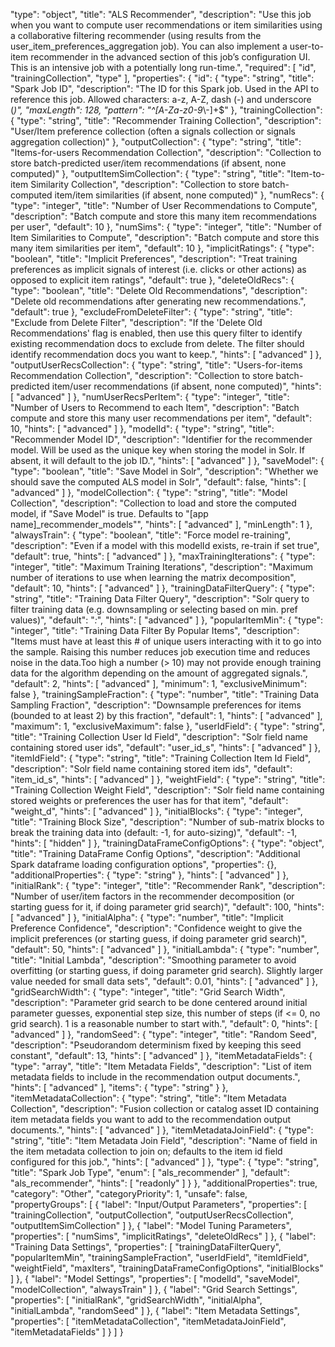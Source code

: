   "type": "object",
  "title": "ALS Recommender",
  "description": "Use this job when you want to compute user recommendations or item similarities using a collaborative filtering recommender (using results from the user_item_preferences_aggregation job). You can also implement a user-to-item recommender in the advanced section of this job’s configuration UI. This is an intensive job with a potentially long run-time.",
  "required": [
    "id",
    "trainingCollection",
    "type"
  ],
  "properties": {
    "id": {
      "type": "string",
      "title": "Spark Job ID",
      "description": "The ID for this Spark job. Used in the API to reference this job. Allowed characters: a-z, A-Z, dash (-) and underscore (_)",
      "maxLength": 128,
      "pattern": "^[A-Za-z0-9_\\-]+$"
    },
    "trainingCollection": {
      "type": "string",
      "title": "Recommender Training Collection",
      "description": "User/Item preference collection (often a signals collection or signals aggregation collection)"
    },
    "outputCollection": {
      "type": "string",
      "title": "Items-for-users Recommendation Collection",
      "description": "Collection to store batch-predicted user/item recommendations (if absent, none computed)"
    },
    "outputItemSimCollection": {
      "type": "string",
      "title": "Item-to-item Similarity Collection",
      "description": "Collection to store batch-computed item/item similarities (if absent, none computed)"
    },
    "numRecs": {
      "type": "integer",
      "title": "Number of User Recommendations to Compute",
      "description": "Batch compute and store this many item recommendations per user",
      "default": 10
    },
    "numSims": {
      "type": "integer",
      "title": "Number of Item Similarities to Compute",
      "description": "Batch compute and store this many item similarities per item",
      "default": 10
    },
    "implicitRatings": {
      "type": "boolean",
      "title": "Implicit Preferences",
      "description": "Treat training preferences as implicit signals of interest (i.e. clicks or other actions) as opposed to explicit item ratings",
      "default": true
    },
    "deleteOldRecs": {
      "type": "boolean",
      "title": "Delete Old Recommendations",
      "description": "Delete old recommendations after generating new recommendations.",
      "default": true
    },
    "excludeFromDeleteFilter": {
      "type": "string",
      "title": "Exclude from Delete Filter",
      "description": "If the 'Delete Old Recommendations' flag is enabled, then use this query filter to identify existing recommendation docs to exclude from delete. The filter should identify recommendation docs you want to keep.",
      "hints": [
        "advanced"
      ]
    },
    "outputUserRecsCollection": {
      "type": "string",
      "title": "Users-for-items Recommendation Collection",
      "description": "Collection to store batch-predicted item/user recommendations (if absent, none computed)",
      "hints": [
        "advanced"
      ]
    },
    "numUserRecsPerItem": {
      "type": "integer",
      "title": "Number of Users to Recommend to each Item",
      "description": "Batch compute and store this many user recommendations per item",
      "default": 10,
      "hints": [
        "advanced"
      ]
    },
    "modelId": {
      "type": "string",
      "title": "Recommender Model ID",
      "description": "Identifier for the recommender model. Will be used as the unique key when storing the model in Solr. If absent, it will default to the job ID.",
      "hints": [
        "advanced"
      ]
    },
    "saveModel": {
      "type": "boolean",
      "title": "Save Model in Solr",
      "description": "Whether we should save the computed ALS model in Solr",
      "default": false,
      "hints": [
        "advanced"
      ]
    },
    "modelCollection": {
      "type": "string",
      "title": "Model Collection",
      "description": "Collection to load and store the computed model, if \"Save Model\" is true. Defaults to \"[app name]_recommender_models\"",
      "hints": [
        "advanced"
      ],
      "minLength": 1
    },
    "alwaysTrain": {
      "type": "boolean",
      "title": "Force model re-training",
      "description": "Even if a model with this modelId exists, re-train if set true",
      "default": true,
      "hints": [
        "advanced"
      ]
    },
    "maxTrainingIterations": {
      "type": "integer",
      "title": "Maximum Training Iterations",
      "description": "Maximum number of iterations to use when learning the matrix decomposition",
      "default": 10,
      "hints": [
        "advanced"
      ]
    },
    "trainingDataFilterQuery": {
      "type": "string",
      "title": "Training Data Filter Query",
      "description": "Solr query to filter training data (e.g. downsampling or selecting based on min. pref values)",
      "default": "*:*",
      "hints": [
        "advanced"
      ]
    },
    "popularItemMin": {
      "type": "integer",
      "title": "Training Data Filter By Popular Items",
      "description": "Items must have at least this # of unique users interacting with it to go into the sample. Raising this number reduces job execution time and reduces noise in the data.Too high a number (> 10) may not provide enough training data for the algorithm depending on the amount of aggregated signals.",
      "default": 2,
      "hints": [
        "advanced"
      ],
      "minimum": 1,
      "exclusiveMinimum": false
    },
    "trainingSampleFraction": {
      "type": "number",
      "title": "Training Data Sampling Fraction",
      "description": "Downsample preferences for items (bounded to at least 2) by this fraction",
      "default": 1,
      "hints": [
        "advanced"
      ],
      "maximum": 1,
      "exclusiveMaximum": false
    },
    "userIdField": {
      "type": "string",
      "title": "Training Collection User Id Field",
      "description": "Solr field name containing stored user ids",
      "default": "user_id_s",
      "hints": [
        "advanced"
      ]
    },
    "itemIdField": {
      "type": "string",
      "title": "Training Collection Item Id Field",
      "description": "Solr field name containing stored item ids",
      "default": "item_id_s",
      "hints": [
        "advanced"
      ]
    },
    "weightField": {
      "type": "string",
      "title": "Training Collection Weight Field",
      "description": "Solr field name containing stored weights or preferences the user has for that item",
      "default": "weight_d",
      "hints": [
        "advanced"
      ]
    },
    "initialBlocks": {
      "type": "integer",
      "title": "Training Block Size",
      "description": "Number of sub-matrix blocks to break the training data into (default: -1, for auto-sizing)",
      "default": -1,
      "hints": [
        "hidden"
      ]
    },
    "trainingDataFrameConfigOptions": {
      "type": "object",
      "title": "Training DataFrame Config Options",
      "description": "Additional Spark dataframe loading configuration options",
      "properties": {},
      "additionalProperties": {
        "type": "string"
      },
      "hints": [
        "advanced"
      ]
    },
    "initialRank": {
      "type": "integer",
      "title": "Recommender Rank",
      "description": "Number of user/item factors in the recommender decomposition (or starting guess for it, if doing parameter grid search)",
      "default": 100,
      "hints": [
        "advanced"
      ]
    },
    "initialAlpha": {
      "type": "number",
      "title": "Implicit Preference Confidence",
      "description": "Confidence weight to give the implicit preferences (or starting guess, if doing parameter grid search)",
      "default": 50,
      "hints": [
        "advanced"
      ]
    },
    "initialLambda": {
      "type": "number",
      "title": "Initial Lambda",
      "description": "Smoothing parameter to avoid overfitting (or starting guess, if doing parameter grid search). Slightly larger value needed for small data sets",
      "default": 0.01,
      "hints": [
        "advanced"
      ]
    },
    "gridSearchWidth": {
      "type": "integer",
      "title": "Grid Search Width",
      "description": "Parameter grid search to be done centered around initial parameter guesses, exponential step size, this number of steps (if <= 0, no grid search). 1 is a reasonable number to start with.",
      "default": 0,
      "hints": [
        "advanced"
      ]
    },
    "randomSeed": {
      "type": "integer",
      "title": "Random Seed",
      "description": "Pseudorandom determinism fixed by keeping this seed constant",
      "default": 13,
      "hints": [
        "advanced"
      ]
    },
    "itemMetadataFields": {
      "type": "array",
      "title": "Item Metadata Fields",
      "description": "List of item metadata fields to include in the recommendation output documents.",
      "hints": [
        "advanced"
      ],
      "items": {
        "type": "string"
      }
    },
    "itemMetadataCollection": {
      "type": "string",
      "title": "Item Metadata Collection",
      "description": "Fusion collection or catalog asset ID containing item metadata fields you want to add to the recommendation output documents.",
      "hints": [
        "advanced"
      ]
    },
    "itemMetadataJoinField": {
      "type": "string",
      "title": "Item Metadata Join Field",
      "description": "Name of field in the item metadata collection to join on; defaults to the item id field configured for this job.",
      "hints": [
        "advanced"
      ]
    },
    "type": {
      "type": "string",
      "title": "Spark Job Type",
      "enum": [
        "als_recommender"
      ],
      "default": "als_recommender",
      "hints": [
        "readonly"
      ]
    }
  },
  "additionalProperties": true,
  "category": "Other",
  "categoryPriority": 1,
  "unsafe": false,
  "propertyGroups": [
    {
      "label": "Input/Output Parameters",
      "properties": [
        "trainingCollection",
        "outputCollection",
        "outputUserRecsCollection",
        "outputItemSimCollection"
      ]
    },
    {
      "label": "Model Tuning Parameters",
      "properties": [
        "numSims",
        "implicitRatings",
        "deleteOldRecs"
      ]
    },
    {
      "label": "Training Data Settings",
      "properties": [
        "trainingDataFilterQuery",
        "popularItemMin",
        "trainingSampleFraction",
        "userIdField",
        "itemIdField",
        "weightField",
        "maxIters",
        "trainingDataFrameConfigOptions",
        "initialBlocks"
      ]
    },
    {
      "label": "Model Settings",
      "properties": [
        "modelId",
        "saveModel",
        "modelCollection",
        "alwaysTrain"
      ]
    },
    {
      "label": "Grid Search Settings",
      "properties": [
        "initialRank",
        "gridSearchWidth",
        "initialAlpha",
        "initialLambda",
        "randomSeed"
      ]
    },
    {
      "label": "Item Metadata Settings",
      "properties": [
        "itemMetadataCollection",
        "itemMetadataJoinField",
        "itemMetadataFields"
      ]
    }
  ]
}
